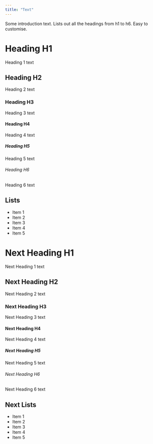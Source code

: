 ```yaml
---
title: "Text"
---
```


Some introduction text. Lists out all the headings from h1 to h6. Easy to customise.

# Heading H1

Heading 1 text

## Heading H2

Heading 2 text

### Heading H3

Heading 3 text

#### Heading H4

Heading 4 text

##### Heading H5

Heading 5 text

###### Heading H6

Heading 6 text

## Lists

- Item 1
- Item 2
- Item 3
- Item 4
- Item 5

# Next Heading H1

Next Heading 1 text

## Next Heading H2

Next Heading 2 text

### Next Heading H3

Next Heading 3 text

#### Next Heading H4

Next Heading 4 text

##### Next Heading H5

Next Heading 5 text

###### Next Heading H6

Next Heading 6 text

## Next Lists

- Item 1
- Item 2
- Item 3
- Item 4
- Item 5
